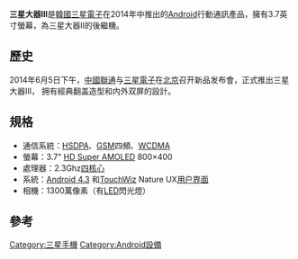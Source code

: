 {{unreferenced|time=2015-08-12T14:35:04+00:00}}
{{NoteTA|G1=IT}}
{{Infobox Mobile
|image =
|imagesize =
|caption =
|manufacturer = [[三星電子|三星]]
|released = 2014年6月5日
|available =2014年6月5日
|series =
|related =
|predecessor =
|successor =
|status =
|form =
|size = 152.9×75.9×8.9mm
|weight = 约160克
|networks = WCDMA、GSM
|os = [[Android|Android]]
|cpu =  高通骁龙800 2.3GHz芯片
|screen = 3.7" [[AMOLED|AMOLED]] ([[RGB|RGB]])
|exterior_screen =
|input =
|interior_memory =
|memory = 1.5[[GB|GB]]
|memory_card = 無
|connectivity =
|battery = 3100 mAh
|camera  = 13MP
|2nd_camera = 2MP
|ringtone =
|music =
}}

'''三星大器III'''是[[韓國|韓國]][[三星電子|三星電子]]在2014年中推出的[[Android|Android]]行動通訊產品，擁有3.7英寸螢幕，為三星大器II的後繼機。

== 歷史 ==
2014年6月5日下午，[[中國聯通|中國聯通]]与[[三星電子|三星電子]]在[[北京|北京]]召开新品发布會，正式推出三星大器III， 拥有經典翻盖造型和内外双屏的設計。

== 規格 ==
*通信系統：[[HSDPA|HSDPA]]、[[GSM|GSM]]四頻、[[WCDMA|WCDMA]]
*螢幕：3.7" [[Super_AMOLED|HD Super AMOLED]] 800×400
*處理器：2.3Ghz[[四核心|四核心]] 
*系統：[[Android历史版本|Android 4.3]] 和[[TouchWiz|TouchWiz]] Nature UX[[用户界面|用户界面]]
*相機：1300萬像素（有[[LED|LED]]閃光燈）

== 參考 ==
{{reflist|2}}

[[Category:三星手機|Category:三星手機]]
[[Category:Android設備|Category:Android設備]]

{{Samsung-mobile-stub}}